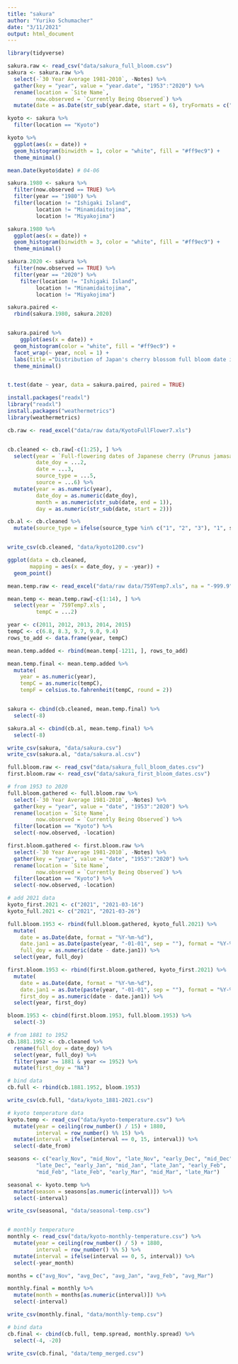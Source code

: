 ```yaml
---
title: "sakura"
author: "Yuriko Schumacher"
date: "3/11/2021"
output: html_document
---
```


```r
library(tidyverse)

sakura.raw <- read_csv("data/sakura_full_bloom.csv")
sakura <- sakura.raw %>% 
  select(-`30 Year Average 1981-2010`, -Notes) %>% 
  gather(key = "year", value = "year.date", "1953":"2020") %>% 
  rename(location = `Site Name`,
         now.observed = `Currently Being Observed`) %>% 
  mutate(date = as.Date(str_sub(year.date, start = 6), tryFormats = c("%m-%d", "%m/%d")))

kyoto <- sakura %>% 
  filter(location == "Kyoto") 

kyoto %>% 
  ggplot(aes(x = date)) +
  geom_histogram(binwidth = 1, color = "white", fill = "#ff9ec9") +
  theme_minimal()

mean.Date(kyoto$date) # 04-06

sakura.1980 <- sakura %>% 
  filter(now.observed == TRUE) %>% 
  filter(year == "1980") %>% 
  filter(location != "Ishigaki Island",
         location != "Minamidaitojima",
         location != "Miyakojima")

sakura.1980 %>% 
  ggplot(aes(x = date)) +
  geom_histogram(binwidth = 3, color = "white", fill = "#ff9ec9") +
  theme_minimal()

sakura.2020 <- sakura %>% 
  filter(now.observed == TRUE) %>% 
  filter(year == "2020") %>% 
    filter(location != "Ishigaki Island",
         location != "Minamidaitojima",
         location != "Miyakojima")

sakura.paired <-  
  rbind(sakura.1980, sakura.2020)


sakura.paired %>% 
    ggplot(aes(x = date)) +
  geom_histogram(color = "white", fill = "#ff9ec9") +
  facet_wrap(~ year, ncol = 1) +
  labs(title ="Distribution of Japan's cherry blossom full bloom date in 1980 and 2020") +
  theme_minimal()


t.test(date ~ year, data = sakura.paired, paired = TRUE)

```


```r
install.packages("readxl")
library("readxl")
install.packages("weathermetrics")
library(weathermetrics)

cb.raw <- read_excel("data/raw data/KyotoFullFlower7.xls")


cb.cleaned <- cb.raw[-c(1:25), ] %>% 
  select(year = `Full-flowering dates of Japanese cherry (Prunus jamasakura) at Kyoto, Japan. (Latest version, Jun. 12, 2012)`,
         date_doy = ...2,
         date = ...3,
         source_type = ...5,
         source = ...6) %>% 
  mutate(year = as.numeric(year), 
         date_doy = as.numeric(date_doy),
         month = as.numeric(str_sub(date, end = 1)),
         day = as.numeric(str_sub(date, start = 2)))

cb.al <- cb.cleaned %>% 
  mutate(source_type = ifelse(source_type %in% c("1", "2", "3"), "1", source_type))


write_csv(cb.cleaned, "data/kyoto1200.csv")

ggplot(data = cb.cleaned,
       mapping = aes(x = date_doy, y = -year)) +
  geom_point()
```


```r
mean.temp.raw <- read_excel("data/raw data/759Temp7.xls", na = "-999.9")

mean.temp <- mean.temp.raw[-c(1:14), ] %>%
  select(year = `759Temp7.xls`,
         tempC = ...2) 

year <- c(2011, 2012, 2013, 2014, 2015)
tempC <- c(6.8, 8.3, 9.7, 9.0, 9.4)
rows_to_add <- data.frame(year, tempC)

mean.temp.added <- rbind(mean.temp[-1211, ], rows_to_add)

mean.temp.final <- mean.temp.added %>% 
  mutate(
    year = as.numeric(year),
    tempC = as.numeric(tempC),
    tempF = celsius.to.fahrenheit(tempC, round = 2))


sakura <- cbind(cb.cleaned, mean.temp.final) %>% 
  select(-8)

sakura.al <- cbind(cb.al, mean.temp.final) %>% 
  select(-8)

write_csv(sakura, "data/sakura.csv")
write_csv(sakura.al, "data/sakura.al.csv")
```

```r
full.bloom.raw <- read_csv("data/sakura_full_bloom_dates.csv")
first.bloom.raw <- read_csv("data/sakura_first_bloom_dates.csv")

# from 1953 to 2020
full.bloom.gathered <- full.bloom.raw %>% 
  select(-`30 Year Average 1981-2010`, -Notes) %>% 
  gather(key = "year", value = "date", "1953":"2020") %>% 
  rename(location = `Site Name`,
         now.observed = `Currently Being Observed`) %>% 
  filter(location == "Kyoto") %>% 
  select(-now.observed, -location)

first.bloom.gathered <- first.bloom.raw %>% 
  select(-`30 Year Average 1981-2010`, -Notes) %>% 
  gather(key = "year", value = "date", "1953":"2020") %>% 
  rename(location = `Site Name`,
         now.observed = `Currently Being Observed`) %>% 
  filter(location == "Kyoto") %>% 
  select(-now.observed, -location)

# add 2021 data
kyoto_first.2021 <- c("2021", "2021-03-16")
kyoto_full.2021 <- c("2021", "2021-03-26")

full.bloom.1953 <- rbind(full.bloom.gathered, kyoto_full.2021) %>% 
  mutate(
    date = as.Date(date, format = "%Y-%m-%d"),
    date.jan1 = as.Date(paste(year, "-01-01", sep = ""), format = "%Y-%m-%d"),
    full_doy = as.numeric(date - date.jan1)) %>% 
  select(year, full_doy)

first.bloom.1953 <- rbind(first.bloom.gathered, kyoto_first.2021) %>% 
  mutate(
    date = as.Date(date, format = "%Y-%m-%d"),
    date.jan1 = as.Date(paste(year, "-01-01", sep = ""), format = "%Y-%m-%d"),
    first_doy = as.numeric(date - date.jan1)) %>% 
  select(year, first_doy)

bloom.1953 <- cbind(first.bloom.1953, full.bloom.1953) %>% 
  select(-3)

# from 1881 to 1952
cb.1881.1952 <- cb.cleaned %>% 
  rename(full_doy = date_doy) %>% 
  select(year, full_doy) %>% 
  filter(year >= 1881 & year <= 1952) %>% 
  mutate(first_doy = "NA")

# bind data
cb.full <- rbind(cb.1881.1952, bloom.1953)

write_csv(cb.full, "data/kyoto_1881-2021.csv")

# kyoto temperature data
kyoto.temp <- read_csv("data/kyoto-temperature.csv") %>% 
  mutate(year = ceiling(row_number() / 15) + 1880,
         interval = row_number() %% 15) %>% 
  mutate(interval = ifelse(interval == 0, 15, interval)) %>% 
  select(-date_from)

seasons <- c("early_Nov", "mid_Nov", "late_Nov", "early_Dec", "mid_Dec",
         "late_Dec", "early_Jan", "mid_Jan", "late_Jan", "early_Feb",
         "mid_Feb", "late_Feb", "early_Mar", "mid_Mar", "late_Mar")

seasonal <- kyoto.temp %>% 
  mutate(season = seasons[as.numeric(interval)]) %>% 
  select(-interval)

write_csv(seasonal, "data/seasonal-temp.csv")


# monthly temperature
monthly <- read_csv("data/kyoto-monthly-temperature.csv") %>% 
  mutate(year = ceiling(row_number() / 5) + 1880,
         interval = row_number() %% 5) %>% 
  mutate(interval = ifelse(interval == 0, 5, interval)) %>% 
  select(-year_month)

months = c("avg_Nov", "avg_Dec", "avg_Jan", "avg_Feb", "avg_Mar")

monthly.final = monthly %>% 
  mutate(month = months[as.numeric(interval)]) %>% 
  select(-interval)

write_csv(monthly.final, "data/monthly-temp.csv")

# bind data
cb.final <- cbind(cb.full, temp.spread, monthly.spread) %>% 
  select(-4, -20)

write_csv(cb.final, "data/temp_merged.csv")
```

